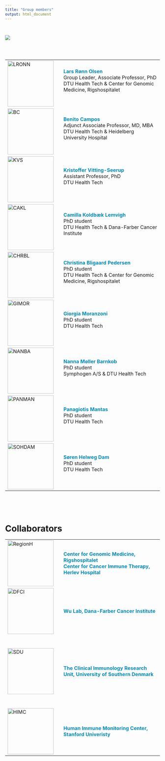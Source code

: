 ```yaml
---
title: "Group members"
output: html_document
---
```


<!-- Add icon library -->
<!-- <link rel="stylesheet" href="https://cdnjs.cloudflare.com/ajax/libs/font-awesome/4.7.0/css/font-awesome.min.css"> -->

<br>

![](images/SCO_group.jpg)

<br><br>

|            |   |                                    |
|------------|---|------------------------------------------------------------------------------------------------|
|![LRONN](images/LRONN.png){width=150px}<br>   |   | <span style="color: #008CBA;">**Lars Rønn Olsen**</span><br>Group Leader, Associate Professor, PhD<br>DTU Health Tech & Center for Genomic Medicine, Rigshospitalet   <br> <br>   <a href="mailto:lronn@dtu.dk" class="fa fa-envelope"></a>   <a href="https://www.linkedin.com/in/larsronnolsen/" class="fa fa-linkedin"></a>   <a href="https://github.com/biosurf/" class="fa fa-github"></a>    |
|![BC](images/BC.jpeg){width=150px}<br>   |   | <span style="color: #008CBA;">**Benito Campos**</span><br>Adjunct Associate Professor, MD, MBA<br>DTU Health Tech & Heidelberg University Hospital   <br> <br>   <a href="mailto:b_campos@young-alliance.org" class="fa fa-envelope"></a>    |
|![KVS](images/KVS.png){width=150px}<br>   |   | <span style="color: #008CBA;">**Kristoffer Vitting-Seerup**</span>   <br>   Assistant Professor, PhD<br>DTU Health Tech<br> <br><a href="mailto:kristoffer.vittingseerup@bio.ku.dk" class="fa fa-envelope"></a>   <a href="https://www.linkedin.com/in/kristoffervs/" class="fa fa-linkedin"></a>                       |
|![CAKL](images/CAKL.png){width=150px}<br>   |   | <span style="color: #008CBA;">**Camilla Koldbæk Lemvigh**</span>   <br>   PhD student<br>DTU Health Tech & Dana-Farber Cancer Institute <br> <br><a href="mailto:cakl@dtu.dk" class="fa fa-envelope"></a>   <a href="https://www.linkedin.com/in/camilla-lemvigh/" class="fa fa-linkedin"></a>                       |
|![CHRBL](images/CHRBL.png){width=150px}<br>   |   | <span style="color: #008CBA;">**Christina Bligaard Pedersen**</span>    <br>    PhD student<br>DTU Health Tech & Center for Genomic Medicine, Rigshospitalet  <br><br>   <a href="mailto:chrbl@dtu.dk" class="fa fa-envelope"></a>   <a href="https://www.linkedin.com/in/bligaard/" class="fa fa-linkedin"></a>      <a href="https://github.com/cbligaard/" class="fa fa-github"></a>   |
|![GIMOR](images/GIMOR.jpg){width=150px}<br>|   | <span style="color: #008CBA;">**Giorgia Moranzoni**</span>    <br>  PhD student<br>DTU Health Tech <br><br><a href="mailto:gimo@dtu.dk" class="fa fa-envelope"></a> <a href="https://www.linkedin.com/in/giorgia-moranzoni-30696a1b6" class="fa fa-linkedin"></a>      <a href="https://github.com/gmoranzoni" class="fa fa-github"></a>|
|![NANBA](images/NANBA.jpg){width=150px}<br>|   | <span style="color: #008CBA;">**Nanna Møller Barnkob**</span>    <br>  PhD student<br>Symphogen A/S & DTU Health Tech <br><br><a href="mailto:nanba@dtu.dk" class="fa fa-envelope"></a>|
|![PANMAN](images/PANMAN.png){width=150px}<br>   |   | <span style="color: #008CBA;">**Panagiotis Mantas**</span>    <br>   PhD student<br>DTU Health Tech <br><br><a href="mailto:panman@dtu.dk" class="fa fa-envelope"></a>|
|![SOHDAM](images/SOHDAM.jpg){width=150px}<br>|   | <span style="color: #008CBA;">**Søren Helweg Dam**</span>    <br>  PhD student<br>DTU Health Tech <br><br><a href="mailto:sohdam@dtu.dk" class="fa fa-envelope"></a> <a href="https://dk.linkedin.com/in/shdam" class="fa fa-linkedin"></a>      <a href="https://github.com/shdam" class="fa fa-github"></a>|

<br><br><br>


# Collaborators
|            |   |                                    |
|------------|---|------------------------------------------------------------------------------------------------|
|![RegionH](images/RegionH.png){width=150px}<br>   |   | <span style="color: #008CBA;">**Center for Genomic Medicine, Rigshospitalet**<br>**Center for Cancer Immune Therapy, Herlev Hospital**</span>   |
|![DFCI](images/DFCI.png){width=150px}<br>   |   | <span style="color: #008CBA;">**Wu Lab, Dana-Farber Cancer Institute**</span>      |
|<br><br>![SDU](images/SDU.jpg){width=150px}<br><br><br>   |   | <span style="color: #008CBA;">**The Clinical Immunology Research Unit, University of Southern Denmark**</span>  |
|![HIMC](images/Stanford.png){width=150px}<br>   |   | <span style="color: #008CBA;">**Human Immune Monitoring Center, Stanford Univeristy**</span>  |

